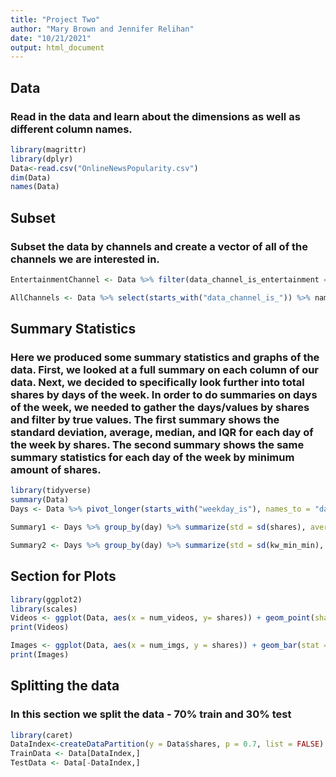 ```yaml
---
title: "Project Two"
author: "Mary Brown and Jennifer Relihan"
date: "10/21/2021"
output: html_document
---
```


## Data  
### Read in the data and learn about the dimensions as well as different column names. 
```r
library(magrittr)
library(dplyr)
Data<-read.csv("OnlineNewsPopularity.csv")  
dim(Data)  
names(Data)  
```  

## Subset  
### Subset the data by channels and create a vector of all of the channels we are interested in.  
```r
EntertainmentChannel <- Data %>% filter(data_channel_is_entertainment == TRUE) %>% select(-starts_with("data_channel_is_"))  

AllChannels <- Data %>% select(starts_with("data_channel_is_")) %>% names  
```  

## Summary Statistics  
### Here we produced some summary statistics and graphs of the data. First, we looked at a full summary on each column of our data. Next, we decided to specifically look further into total shares by days of the week. In order to do summaries on days of the week, we needed to gather the days/values by shares and filter by true values. The first summary shows the standard deviation, average, median, and IQR for each day of the week by shares. The second summary shows the same summary statistics for each day of the week by minimum amount of shares. 
```r
library(tidyverse)
summary(Data)  
Days <- Data %>% pivot_longer(starts_with("weekday_is"), names_to = "day", values_to = "data") %>% filter(data == TRUE) 

Summary1 <- Days %>% group_by(day) %>% summarize(std = sd(shares), average = mean(shares), median = median(shares), IQR = IQR(shares))  

Summary2 <- Days %>% group_by(day) %>% summarize(std = sd(kw_min_min), average = mean(kw_min_min), median = median(kw_min_min), IQR = IQR(kw_min_min)) 
```  

## Section for Plots 
```r
library(ggplot2)  
library(scales)
Videos <- ggplot(Data, aes(x = num_videos, y= shares)) + geom_point(shape = 18, color = "red")  
print(Videos)  

Images <- ggplot(Data, aes(x = num_imgs, y = shares)) + geom_bar(stat = "identity", fill = "steelblue") + xlim(0,20) + scale_y_continuous(labels = unit_format(unit = "M", scale = 5e-6)) + ggtitle("Shares by Images") + labs(y = "Shares", x = "Number of Images", caption = "This view shows the number of images filtered from 0 to 20.") + theme(plot.caption = element_text(hjust =0))
print(Images)
```  

## Splitting the data  
### In this section we split the data - 70% train and 30% test  
```r
library(caret)
DataIndex<-createDataPartition(y = Data$shares, p = 0.7, list = FALSE)  
TrainData <- Data[DataIndex,]  
TestData <- Data[-DataIndex,]  
```  
